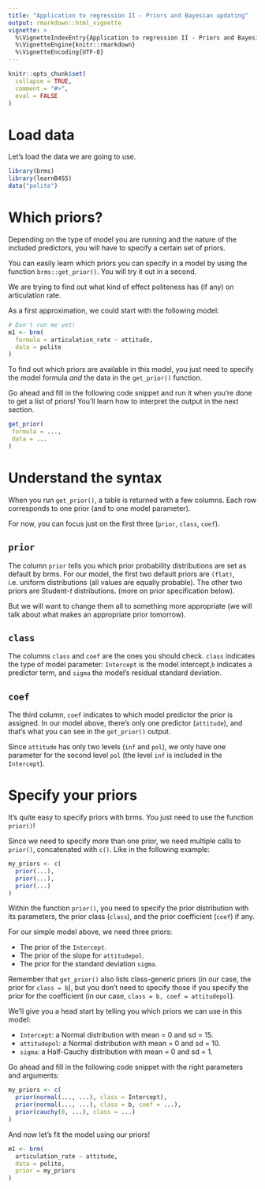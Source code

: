 ```yaml
---
title: "Application to regression II - Priors and Bayesian updating"
output: rmarkdown::html_vignette
vignette: >
  %\VignetteIndexEntry{Application to regression II - Priors and Bayesian updating}
  %\VignetteEngine{knitr::rmarkdown}
  %\VignetteEncoding{UTF-8}
---
```


```r
knitr::opts_chunk$set(
  collapse = TRUE,
  comment = "#>",
  eval = FALSE
)
```

# Load data

Let's load the data we are going to use.

```r
library(brms)
library(learnB4SS)
data("polite")
```


# Which priors?

Depending on the type of model you are running and the nature of the included predictors, you will have to specify a certain set of priors.

You can easily learn which priors you can specify in a model by using the function `brms::get_prior()`. You will try it out in a second.

We are trying to find out what kind of effect politeness has (if any) on articulation rate.

As a first approximation, we could start with the following model:

```r 
# Don't run me yet!
m1 <- brm(
  formula = articulation_rate ~ attitude,
  data = polite
)
```

To find out which priors are available in this model, you just need to specify the model formula *and* the data in the `get_prior()` function.

Go ahead and fill in the following code snippet and run it when you're done to get a list of priors!
You'll learn how to interpret the output in the next section.

```r
get_prior(
 formula = ...,
 data = ...
)
```

# Understand the syntax

When you run `get_prior()`, a table is returned with a few columns.
Each row corresponds to one prior (and to one model parameter).

For now, you can focus just on the first three (`prior`, `class`, `coef`).

## `prior`

The column `prior` tells you which prior probability distributions are set as default by brms.
For our model, the first two default priors are `(flat)`, i.e. uniform distributions (all values are equally probable).
The other two priors are Student-*t* distributions.
(more on prior specification below).

But we will want to change them all to something more appropriate (we will talk about what makes an appropriate prior tomorrow).

## `class`

The columns `class` and `coef` are the ones you should check.
`class` indicates the type of model parameter: `Intercept` is the model intercept,`b` indicates a predictor term, and `sigma` the model's residual standard deviation.

## `coef`

The third column, `coef` indicates to which model predictor the prior is assigned.
In our model above, there's only one predictor (`attitude`), and that's what you can see in the `get_prior()` output.

Since `attitude` has only two levels (`inf` and `pol`), we only have one parameter for the second level `pol` (the level `inf` is included in the `Intercept`).

# Specify your priors

It's quite easy to specify priors with brms.
You just need to use the function `prior()`!

Since we need to specify more than one prior, we need multiple calls to `prior()`, concatenated with `c()`.
Like in the following example:

```r
my_priors <- c(
  prior(...),
  prior(...),
  prior(...)
)
```

Within the function `prior()`, you need to specify the prior distribution with its parameters, the prior class (`class`), and the prior coefficient (`coef`) if any.

For our simple model above, we need three priors:

- The prior of the `Intercept`.
- The prior of the slope for `attitudepol`.
- The prior for the standard deviation `sigma`.

Remember that `get_prior()` also lists class-generic priors (in our case, the prior for `class = b`), but you don't need to specify those if you specify the prior for the coefficient (in our case, `class = b, coef = attitudepol`).

We'll give you a head start by telling you which priors we can use in this model:

- `Intercept`: a Normal distribution with mean = 0 and sd = 15.
- `attitudepol`: a Normal distribution with mean = 0 and sd = 10.
- `sigma`: a Half-Cauchy distribution with mean = 0 and sd = 1.

Go ahead and fill in the following code snippet with the right parameters and arguments:

```r
my_priors <- c(
  prior(normal(..., ...), class = Intercept),
  prior(normal(..., ...), class = b, coef = ...),
  prior(cauchy(0, ...), class = ...)
)
```

And now let's fit the model using our priors!

```r
m1 <- brm(
  articulation_rate ~ attitude,
  data = polite,
  prior = my_priors
)
```


<br>






























































<!--
Solutions to exercise 03.

get_prior(
 formula = articulation_rate ~ attitude,
 data = polite
)

my_priors <- c(
  prior(normal(0, 15), class = Intercept),
  prior(normal(0, 10), class = b, coef = attitudepol),
  prior(cauchy(0, 1), class = sigma)
)
-->



